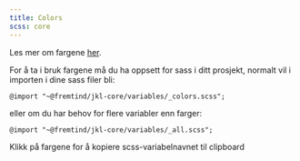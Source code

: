 ```yaml
---
title: Colors
scss: core
---
```



Les mer om fargene [her](/profil/farger).

For å ta i bruk fargene må du ha oppsett for sass i ditt prosjekt, normalt vil i importen i dine sass filer bli:

`@import "~@fremtind/jkl-core/variables/_colors.scss";`

eller om du har behov for flere variabler enn farger:

`@import "~@fremtind/jkl-core/variables/_all.scss";`

Klikk på fargene for å kopiere scss-variabelnavnet til clipboard

<Colors />
